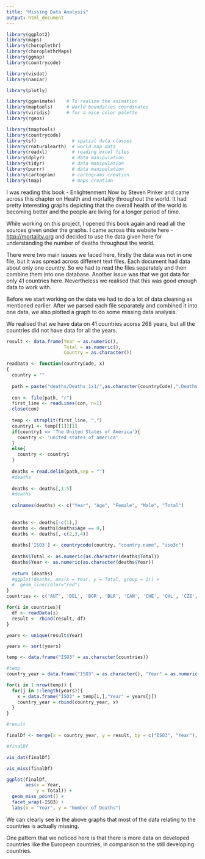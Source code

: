 ```yaml
---
title: "Missing Data Analysis"
output: html_document
---
```


```r
library(ggplot2)
library(maps)
library(choroplethr)
library(choroplethrMaps)
library(ggmap)
library(countrycode)

library(visdat)
library(naniar)

library(plotly)

library(gganimate)    # To realize the animation
library(maptools)     # world boundaries coordinates
library(viridis)      # for a nice color palette
library(rgeos)

library(tmaptools)
library(countrycode)
library(sf)             # spatial data classes
library(rnaturalearth)  # world map data
library(readxl)         # reading excel files
library(dplyr)          # data manipulation
library(tidyr)          # data manipulation
library(purrr)          # data manipulation
library(cartogram)      # cartograms creation
library(tmap)           # maps creation
```


I was reading this book - Enlightenment Now by Steven Pinker and came across this chapter on Health and mortality throughout the world. It had pretty interesting graphs depicting that the overall health of the world is becoming better and the people are living for a longer period of time. 

While working on this project, I opened this book again and read all the sources given under the graphs. I came across this website here - <http://mortality.org> and decided to use the data given here for understanding the number of deaths throughout the world. 

There were two main issues we faced here, firstly the data was not in one file, but it was spread across different text files. Each document had data about only one country. So we had to read the files seperately and then combine them into one database. Another issue was that we got data for only 41 countries here. Nevertheless we realised that this was good enough data to work with. 

Before we start working on the data we had to do a lot of data cleaning as mentioned earlier. 
After we parsed each file separately and combined it into one data, we also plotted a graph to do some missing data analysis. 

We realised that we have data on 41 countries acorss 268 years, but all the countries did not have data for all the years. 

```r

result <- data.frame(Year = as.numeric(),
                     Total = as.numeric(),
                     Country = as.character())

readData <- function(countryCode, x)
{
  country = ""
  
  path = paste("deaths/Deaths_1x1/",as.character(countryCode),".Deaths_1x1.txt", sep="")
  
  con <- file(path, "r")
  first_line <- readLines(con, n=1)
  close(con)
  
  temp <- strsplit(first_line, ",")
  country1 <- temp[[1]][1]
  if(country1 == 'The United States of America'){
    country <- 'united states of america'
  }
  else{
    country <- country1
  }
  
  deaths = read.delim(path,sep = "")
  #deaths
  
  deaths <- deaths[,1:5]
  #deaths
  
  colnames(deaths) <- c("Year", "Age", "Female", "Male", "Total")
  
  
  deaths <- deaths[-c(1),]
  deaths <- deaths[deaths$Age == 0,]
  deaths <- deaths[,-c(2,3,4)]
  
  deaths['ISO3'] <- countrycode(country, "country.name", "iso3c")
  
  deaths$Total <- as.numeric(as.character(deaths$Total))
  deaths$Year <- as.numeric(as.character(deaths$Year))
  
  return (deaths)
  #ggplot(deaths, aes(x = Year, y = Total, group = 1)) + 
  #  geom_line(color="red")
}
countries <- c('AUT', 'BEL', 'BGR', 'BLR', 'CAN', 'CHE', 'CHL', 'CZE', 'DEUTNP', 'DNK', 'ESP', 'EST', 'FIN', 'FRATNP', 'GRC', 'HKG', 'HRV', 'HUN', 'IRL', 'ISL', 'ISR', 'ITA', 'LTU', 'LUX', 'LVA', 'NLD', 'NOR', 'NZL_NP', 'POL', 'PRT', 'RUS', 'SVK', 'SVN', 'SWE', 'TWN', 'UKR','GBR_NP', 'AUS', 'USA', 'JPN', 'KOR')

for(i in countries){
  df <- readData(i)
  result <- rbind(result, df)
}

years <- unique(result$Year)

years <- sort(years)

temp <- data.frame("ISO3" = as.character(countries))

#temp
country_year = data.frame("ISO3" = as.character(), "Year" = as.numeric())

for(i in 1:nrow(temp)) {
  for(j in 1:length(years)){
    x = data.frame("ISO3" = temp[i,],"Year" = years[j])
    country_year = rbind(country_year, x)
  }
}

#result

finalDf <- merge(x = country_year, y = result, by = c("ISO3", "Year"), all=TRUE)

#finalDf

vis_dat(finalDf)

vis_miss(finalDf)

ggplot(finalDf, 
       aes(x = Year, 
           y = Total)) + 
  geom_miss_point() +
  facet_wrap(~ISO3) +
  labs(x = "Year", y = "Number of Deaths")

```

We can clearly see in the above graphs that most of the data relating to the countries is actually missing. 

One pattern that we noticed here is that there is more data on developed countries like the European countries, in comparison to the still developing countries.
